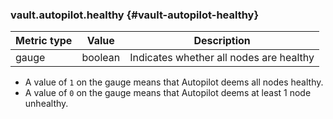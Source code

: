 ### vault.autopilot.healthy {#vault-autopilot-healthy}

Metric type | Value   | Description
----------- | ------- | -----------
gauge       | boolean | Indicates whether all nodes are healthy

- A value of `1` on the gauge means that Autopilot deems all nodes healthy.
- A value of `0` on the gauge means that Autopilot deems at least 1 node
  unhealthy.
